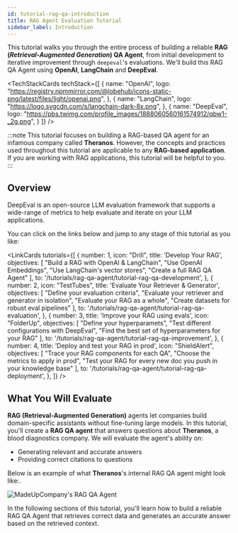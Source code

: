 ```yaml
---
id: tutorial-rag-qa-introduction
title: RAG Agent Evaluation Tutorial
sidebar_label: Introduction
---
```



This tutorial walks you through the entire process of building a reliable **RAG (_Retrieval-Augmented Generation_) QA Agent**, 
from initial development to iterative improvement through `deepeval`'s evaluations.  We'll build this RAG QA Agent using **OpenAI**, **LangChain** and **DeepEval**.

<TechStackCards
    techStack={[
        {
            name: "OpenAI",
            logo: "https://registry.npmmirror.com/@lobehub/icons-static-png/latest/files/light/openai.png",
        },
        {
            name: "LangChain",
            logo: "https://logo.svgcdn.com/s/langchain-dark-8x.png",
        },
        {
            name: "DeepEval",
            logo: "https://pbs.twimg.com/profile_images/1888060560161574912/qbw1-_2g.png",
        }
    ]}
/>

:::note
This tutorial focuses on building a RAG-based QA agent for an infamous company called **Theranos**. However, the concepts and practices used throughout this tutorial are applicable to any **RAG-based application**. If you are working with RAG applications, this tutorial will be helpful to you.
:::

## Overview

DeepEval is an open-source LLM evaluation framework that supports a wide-range of metrics to help evaluate and iterate on your LLM applications.

You can click on the links below and jump to any stage of this tutorial as you like:

<LinkCards
    tutorials={[
        {
            number: 1,
            icon: "Drill",
            title: 'Develop Your RAG',
            objectives: [
                "Build a RAG with OpenAI & LangChain",
                "Use OpenAI Embeddings",
                "Use LangChain's vector stores",
                "Create a full RAG QA Agent"
            ],
            to: '/tutorials/rag-qa-agent/tutorial-rag-qa-development',
        },
        {
            number: 2,
            icon: "TestTubes",
            title: 'Evaluate Your Retriever & Generator',
            objectives: [
                "Define your evaluation criteria",
                "Evaluate your retriever and generator in isolation",
                "Evaluate your RAG as a whole",
                "Create datasets for robust eval pipelines"
            ],
            to: '/tutorials/rag-qa-agent/tutorial-rag-qa-evaluation',
        },
        {
            number: 3,
            title: 'Improve your RAG using evals',
            icon: "FolderUp",
            objectives: [
                "Define your hyperparamets",
                "Test different configurations with DeepEval",
                "Find the best set of hyperparameters for your RAG"
            ],
            to: '/tutorials/rag-qa-agent/tutorial-rag-qa-improvement',
        },
        {
            number: 4,
            title: 'Deploy and test your RAG in prod',
            icon: "ShieldAlert",
            objectives: [
                "Trace your RAG components for each QA",
                "Choose the metrics to apply in prod",
                "Test your RAG for every new doc you push in your knowledge base"
            ],
            to: '/tutorials/rag-qa-agent/tutorial-rag-qa-deployment',
        },
    ]}
/>

## What You Will Evaluate

**RAG (Retrieval-Augmented Generation)** agents let companies build domain-specific assistants without fine-tuning large models.
In this tutorial, you'll create a **RAG QA agent** that answers questions about **Theranos**, a blood diagnostics company. We will evaluate the agent's ability on:

- Generating relevant and accurate answers
- Providing correct citations to questions

Below is an example of what **Theranos**'s internal RAG QA agent might look like:.


![MadeUpCompany's RAG QA Agent](https://deepeval-docs.s3.us-east-1.amazonaws.com/tutorials:qa-agent:qa-agent-overview.png)

In the following sections of this tutorial, you'll learn how to build a reliable RAG QA Agent that retrieves correct data and generates an 
accurate answer based on the retrieved context.